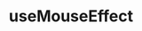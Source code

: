 ---
title: useMouseEffect
description: A custom React hook that provides the current x and y coordinates of the mouse cursor, enabling you to track and respond to mouse movements within your components.
field: Hook
---